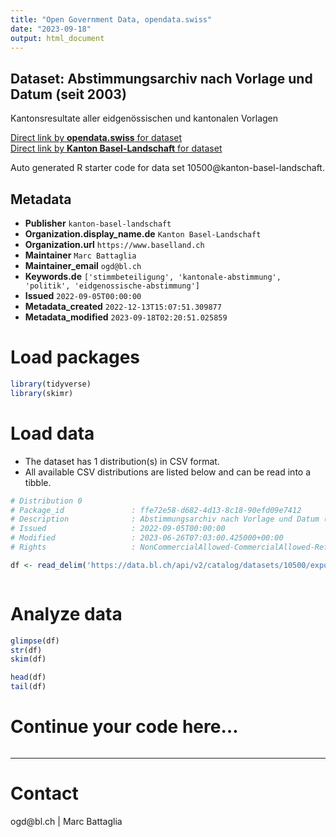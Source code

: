 ```yaml
---
title: "Open Government Data, opendata.swiss"
date: "2023-09-18"
output: html_document
---
```


## Dataset: Abstimmungsarchiv nach Vorlage und Datum (seit 2003)

Kantonsresultate aller eidgenössischen und kantonalen Vorlagen

[Direct link by **opendata.swiss** for dataset](https://opendata.swiss/de/dataset/abstimmungsarchiv-nach-vorlage-und-datum-ab-2003)<br>
[Direct link by **Kanton Basel-Landschaft** for dataset](https://data.bl.ch/explore/dataset/10500/)

Auto generated R starter code for data set 10500@kanton-basel-landschaft.

## Metadata

- **Publisher** `kanton-basel-landschaft`
- **Organization.display_name.de** `Kanton Basel-Landschaft`
- **Organization.url** `https://www.baselland.ch`
- **Maintainer** `Marc Battaglia`
- **Maintainer_email** `ogd@bl.ch`
- **Keywords.de** `['stimmbeteiligung', 'kantonale-abstimmung', 'politik', 'eidgenossische-abstimmung']`
- **Issued** `2022-09-05T00:00:00`
- **Metadata_created** `2022-12-13T15:07:51.309877`
- **Metadata_modified** `2023-09-18T02:20:51.025859`


# Load packages

```r

library(tidyverse)
library(skimr)

```

# Load data

-   The dataset has 1 distribution(s) in CSV format.
-   All available CSV distributions are listed below and can be read into a tibble.

```r

# Distribution 0
# Package_id               : ffe72e58-d682-4d13-8c18-90efd09e7412
# Description              : Abstimmungsarchiv nach Vorlage und Datum (seit 2003) (csv)
# Issued                   : 2022-09-05T00:00:00
# Modified                 : 2023-06-26T07:03:00.425000+00:00
# Rights                   : NonCommercialAllowed-CommercialAllowed-ReferenceRequired

df <- read_delim('https://data.bl.ch/api/v2/catalog/datasets/10500/exports/csv')



```

# Analyze data

```r

glimpse(df)
str(df)
skim(df)

head(df)
tail(df)

```

# Continue your code here...

```r

```

------------------------------------------------------------------------

# Contact

ogd@bl.ch | Marc Battaglia
